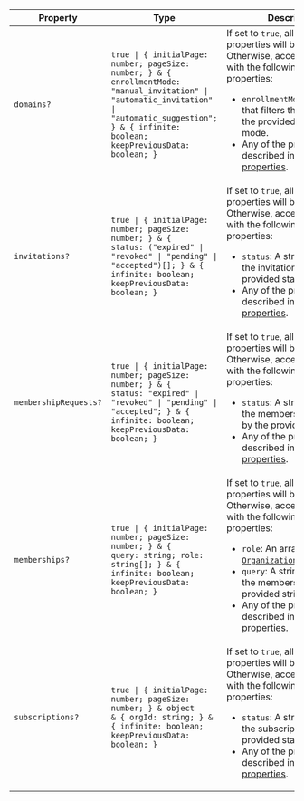 | Property                                              | Type                                                                                                                                                                                                                     | Description                                                                                                                                                                                                                                                                                                                                                                                                                                   |
| ----------------------------------------------------- | ------------------------------------------------------------------------------------------------------------------------------------------------------------------------------------------------------------------------ | --------------------------------------------------------------------------------------------------------------------------------------------------------------------------------------------------------------------------------------------------------------------------------------------------------------------------------------------------------------------------------------------------------------------------------------------- |
| <a id="domains"></a> `domains?`                       | <code>true \| \{ initialPage: number; pageSize: number; \} & \{ enrollmentMode: "manual_invitation" \| "automatic_invitation" \| "automatic_suggestion"; \} & \{ infinite: boolean; keepPreviousData: boolean; \}</code> | If set to `true`, all default properties will be used.<br /> Otherwise, accepts an object with the following optional properties: <ul> <li>`enrollmentMode`: A string that filters the domains by the provided enrollment mode.</li> <li>Any of the properties described in [Shared properties](#shared-properties).</li> </ul>                                                                                                               |
| <a id="invitations"></a> `invitations?`               | <code>true \| \{ initialPage: number; pageSize: number; \} & \{ status: ("expired" \| "revoked" \| "pending" \| "accepted")[]; \} & \{ infinite: boolean; keepPreviousData: boolean; \}</code>                           | If set to `true`, all default properties will be used.<br /> Otherwise, accepts an object with the following optional properties: <ul> <li>`status`: A string that filters the invitations by the provided status.</li> <li>Any of the properties described in [Shared properties](#shared-properties).</li> </ul>                                                                                                                            |
| <a id="membershiprequests"></a> `membershipRequests?` | <code>true \| \{ initialPage: number; pageSize: number; \} & \{ status: "expired" \| "revoked" \| "pending" \| "accepted"; \} & \{ infinite: boolean; keepPreviousData: boolean; \}</code>                               | If set to `true`, all default properties will be used.<br /> Otherwise, accepts an object with the following optional properties: <ul> <li>`status`: A string that filters the membership requests by the provided status.</li> <li>Any of the properties described in [Shared properties](#shared-properties).</li> </ul>                                                                                                                    |
| <a id="memberships"></a> `memberships?`               | <code>true \| \{ initialPage: number; pageSize: number; \} & \{ query: string; role: string[]; \} & \{ infinite: boolean; keepPreviousData: boolean; \}</code>                                                           | If set to `true`, all default properties will be used.<br /> Otherwise, accepts an object with the following optional properties: <ul> <li>`role`: An array of [`OrganizationCustomRoleKey`](/docs/references/javascript/types/organization-custom-role-key).</li> <li>`query`: A string that filters the memberships by the provided string.</li> <li>Any of the properties described in [Shared properties](#shared-properties).</li> </ul> |
| <a id="subscriptions"></a> `subscriptions?`           | <code>true \| \{ initialPage: number; pageSize: number; \} & object & \{ orgId: string; \} & \{ infinite: boolean; keepPreviousData: boolean; \}</code>                                                                  | If set to `true`, all default properties will be used.<br /> Otherwise, accepts an object with the following optional properties: <ul> <li>`status`: A string that filters the subscriptions by the provided status.</li> <li>Any of the properties described in [Shared properties](#shared-properties).</li> </ul>                                                                                                                          |
